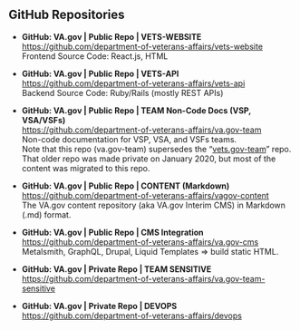 ## GitHub Repositories

- **GitHub: VA<span/>.gov | Public Repo | VETS-WEBSITE** \
  https://github.com/department-of-veterans-affairs/vets-website \
  Frontend Source Code: React.js, HTML

- **GitHub: VA<span/>.gov | Public Repo | VETS-API** \
  https://github.com/department-of-veterans-affairs/vets-api \
  Backend Source Code: Ruby/Rails (mostly REST APIs)

- **GitHub: VA<span/>.gov | Public Repo | TEAM Non-Code Docs (VSP, VSA/VSFs)** \
  https://github.com/department-of-veterans-affairs/va.gov-team \
  Non-code documentation for VSP, VSA, and VSFs teams. \
  Note that this repo (va.gov-team) supersedes the “[vets.gov-team](https://github.com/department-of-veterans-affairs/vets.gov-team)” repo. That older repo was made private on January 2020, but most of the content was migrated to this repo.

- **GitHub: VA<span/>.gov | Public Repo | CONTENT (Markdown)** \
  https://github.com/department-of-veterans-affairs/vagov-content \
  The VA<span/>.gov content repository (aka VA<span/>.gov Interim CMS) in Markdown (.md) format.

- **GitHub: VA<span/>.gov | Public Repo | CMS Integration** \
  https://github.com/department-of-veterans-affairs/va.gov-cms \
  Metalsmith, GraphQL, Drupal, Liquid Templates => build static HTML.

- **GitHub: VA<span/>.gov | Private Repo | TEAM SENSITIVE** \
  https://github.com/department-of-veterans-affairs/va.gov-team-sensitive

- **GitHub: VA<span/>.gov | Private Repo | DEVOPS** \
  https://github.com/department-of-veterans-affairs/devops